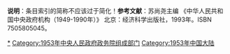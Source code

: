 <noinclude>'''说明'''：条目索引的简称不应该过于简化！</noinclude>{{Navbox
|bodyclass=hlist

|name=1953年中央人民政府政务院
|title=[[1953年]][[中华人民共和国]][[中央人民政府政务院]]
|state={{{state|autocollapse}}}
|image={{中华人民共和国国徽|60}}
|above=[[政务院秘书厅]]

|group1=[[中央人民政府政务院|委员会]]（4个）
|list1=
*[[政务院政治法律委员会|政治法律委员会]]
*[[政务院财政经济委员会|财政经济委员会]]
*[[政务院文化教育委员会|文化教育委员会]]
*[[政务院人民监察委员会|人民监察委员会]]

|group2=[[国务院组成部门|部]]（28个）
|list2=
*[[中央人民政府内务部|内务部]]
*[[中央人民政府外交部|外交部]]
*[[中央人民政府公安部|公安部]]
*[[中央人民政府财政部|财政部]]
*[[中央人民政府对外贸易部|对外贸易部]]
*[[中央人民政府重工业部|重工业部]]
*[[中央人民政府燃料工业部|燃料工业部]]
*[[中央人民政府纺织工业部|纺织工业部]]
*[[中央人民政府轻工业部|轻工业部]]
*[[中央人民政府铁道部|铁道部]]
*[[中央人民政府邮电部|邮电部]]
*[[中央人民政府交通部|交通部]]
*[[中央人民政府农业部|农业部]]
*[[中央人民政府林业部|林业部]]
*[[中央人民政府水利部|水利部]]
*[[中央人民政府劳动部|劳动部]]
*[[中央人民政府文化部|文化部]]
*[[中央人民政府教育部|教育部]]
*[[中央人民政府高等教育部|高等教育部]]
*[[中央人民政府卫生部|卫生部]]
*[[中央人民政府司法部|司法部]]
*[[中央人民政府人事部|人事部]]
*[[中央人民政府商业部|商业部]]
*[[中央人民政府第一机械工业部|第一机械工业部]]
*[[中央人民政府第二机械工业部|第二机械工业部]]
*[[中央人民政府建筑工程部|建筑工程部]]
*[[中央人民政府地质部|地质部]]
*[[中央人民政府粮食部|粮食部]]

|group3=署（1个）
|list3=
*[[中央人民政府出版总署|出版总署]]

|group4=行（1个）
|list4=
*[[中国人民银行|人民银行]]

|group5=会（5个）
|list5=
*[[中央人民政府法制委员会|法制委员会]]
*[[中央人民政府民族事务委员会|民族事务委员会]]
*[[中央人民政府华侨事务委员会|华侨事务委员会]]
*[[中央人民政府扫除文盲工作委员会|扫除文盲工作委员会]]
*[[中央人民政府体育运动委员会|体育运动委员会]]

|group6=局（1个）
|list6=
*[[中国气象局|中央气象局]]

|belowstyle=text-align:left;
|below=[[1953年]]的[[中央人民政府政务院]]，共设置41个办事机构。下辖4个委员会；33个部、会；3个署、行、局；1个秘书厅。<br>本年度内组成机构设置的变更情况：[[1月9日]]，撤销[[中央人民政府海关总署|海关总署]]，归属至[[中央人民政府对外贸易部|对外贸易部]]。[[8月1日]]，增设[[中国气象局|中央气象局]]。
}}<noinclude>'''参考文献'''：苏尚尧主编 《中华人民共和国中央政府机构（1949-1990年）》 北京：经济科学出版社，1993年。ISBN 7505805045。
[[Category:中华人民共和国国务院历史|*]]
[[Category:1953年中央人民政府政务院组成部门]]
[[Category:1953年中国大陆]]</noinclude>
